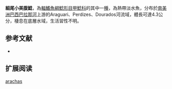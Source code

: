 {{Speciesbox
| name = 細尾小美腹鯰
| image = 
| image_width = 250px
| image_caption = 
| status = NE
| status_system = IUCN3.1
| genus = Microlepidogaster
| species = arachas
| authority = Martins, Calegari & Langeani, 2013
| synonyms = 
}}

'''細尾小美腹鯰'''，為[[輻鰭魚綱|輻鰭魚綱]][[鯰形目|鯰形目]][[甲鯰科|甲鯰科]]的其中一[[種|種]]，為熱帶淡水魚，分布於[[南美洲|南美洲]][[巴西|巴西]][[巴拉那河|巴拉那河]]上游的Araguari、Perdizes、Dourados河流域，體長可達4.3公分，棲息在底層水域，生活習性不明。

==参考文献==
*{{FishBase_species|genus=Microlepidogaster|species=arachas|year=2014|month=12}}

== 扩展阅读 ==
{{refbegin}}
{{wikispecies-inline|Microlepidogaster arachas|細尾小美腹鯰}}
{{refend}}
{{Taxonbar|from=Q5584527}}

[[Category:小美腹鯰屬|arachas]]